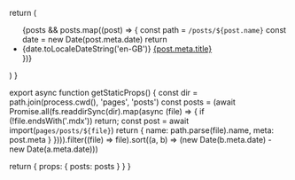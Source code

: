 
  return (
    <ul>
      {posts && posts.map((post) => {
        const path = `/posts/${post.name}`
        const date = new Date(post.meta.date)
        return <li key={post.name}>
          <span className="font-mono mr-2 text-black/60">{date.toLocaleDateString('en-GB')}</span>
          <a href={path}>
            {post.meta.title} 
          </a>
        </li>
      })}
    </ul>
  )
}

export async function getStaticProps() {
  const dir = path.join(process.cwd(), 'pages', 'posts')
  const posts = (await Promise.all(fs.readdirSync(dir).map(async (file) => {
    if (!file.endsWith('.mdx')) return;
    const post = await import(`pages/posts/${file}`)
    return { name: path.parse(file).name, meta: post.meta }
  }))).filter((file) => file).sort((a, b) => (new Date(b.meta.date) - new Date(a.meta.date)))

  return { props: { posts: posts } }
}
